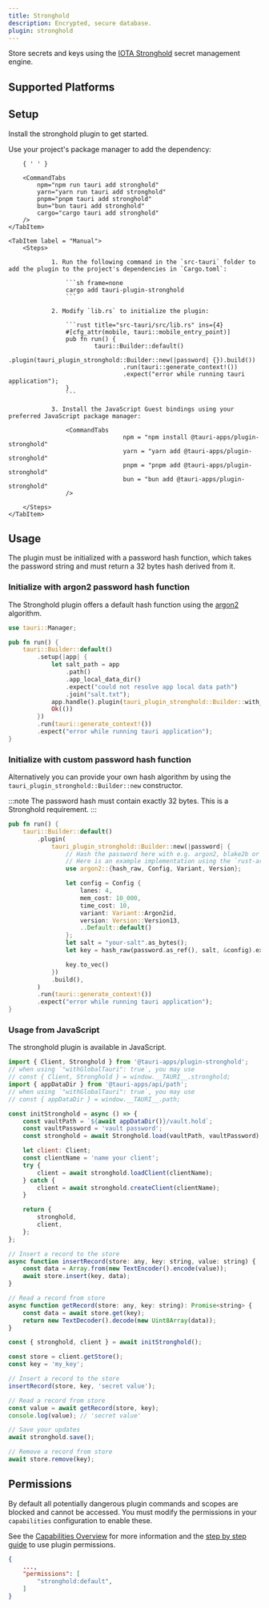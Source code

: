 ```yaml
---
title: Stronghold
description: Encrypted, secure database.
plugin: stronghold
---
```




<PluginLinks plugin={frontmatter.plugin} />

Store secrets and keys using the [IOTA Stronghold](https://github.com/iotaledger/stronghold.rs) secret management engine.

## Supported Platforms

<Compatibility plugin={frontmatter.plugin} />

## Setup

Install the stronghold plugin to get started.

<Tabs>
	<TabItem label="Automatic" >
		Use your project's package manager to add the dependency:

    	{ ' ' }

    	<CommandTabs
            npm="npm run tauri add stronghold"
            yarn="yarn run tauri add stronghold"
            pnpm="pnpm tauri add stronghold"
            bun="bun tauri add stronghold"
            cargo="cargo tauri add stronghold"
    	/>
    </TabItem>

    <TabItem label = "Manual">
    	<Steps>

    			1. Run the following command in the `src-tauri` folder to add the plugin to the project's dependencies in `Cargo.toml`:

    				```sh frame=none
    				cargo add tauri-plugin-stronghold
    				```

    			2. Modify `lib.rs` to initialize the plugin:

    				```rust title="src-tauri/src/lib.rs" ins={4}
    				#[cfg_attr(mobile, tauri::mobile_entry_point)]
    				pub fn run() {
    						tauri::Builder::default()
    								.plugin(tauri_plugin_stronghold::Builder::new(|password| {}).build())
    								.run(tauri::generate_context!())
    								.expect("error while running tauri application");
    				}
    				```

    			3. Install the JavaScript Guest bindings using your preferred JavaScript package manager:

    				<CommandTabs
    								npm = "npm install @tauri-apps/plugin-stronghold"
    								yarn = "yarn add @tauri-apps/plugin-stronghold"
    								pnpm = "pnpm add @tauri-apps/plugin-stronghold"
    								bun = "bun add @tauri-apps/plugin-stronghold"
    				/>

    	</Steps>
    </TabItem>

</Tabs>

## Usage

The plugin must be initialized with a password hash function, which takes the password string and must return a 32 bytes hash derived from it.

### Initialize with argon2 password hash function

The Stronghold plugin offers a default hash function using the [argon2] algorithm.

```rust title="src-tauri/src/lib.rs"
use tauri::Manager;

pub fn run() {
    tauri::Builder::default()
        .setup(|app| {
            let salt_path = app
                .path()
                .app_local_data_dir()
                .expect("could not resolve app local data path")
                .join("salt.txt");
            app.handle().plugin(tauri_plugin_stronghold::Builder::with_argon2(&salt_path).build())?;
            Ok(())
        })
        .run(tauri::generate_context!())
        .expect("error while running tauri application");
}
```

### Initialize with custom password hash function

Alternatively you can provide your own hash algorithm by using the `tauri_plugin_stronghold::Builder::new` constructor.

:::note
The password hash must contain exactly 32 bytes. This is a Stronghold requirement.
:::

```rust title="src-tauri/src/lib.rs"
pub fn run() {
    tauri::Builder::default()
        .plugin(
            tauri_plugin_stronghold::Builder::new(|password| {
                // Hash the password here with e.g. argon2, blake2b or any other secure algorithm
                // Here is an example implementation using the `rust-argon2` crate for hashing the password
                use argon2::{hash_raw, Config, Variant, Version};

                let config = Config {
                    lanes: 4,
                    mem_cost: 10_000,
                    time_cost: 10,
                    variant: Variant::Argon2id,
                    version: Version::Version13,
                    ..Default::default()
                };
                let salt = "your-salt".as_bytes();
                let key = hash_raw(password.as_ref(), salt, &config).expect("failed to hash password");

                key.to_vec()
            })
            .build(),
        )
        .run(tauri::generate_context!())
        .expect("error while running tauri application");
}
```

### Usage from JavaScript

The stronghold plugin is available in JavaScript.

```javascript
import { Client, Stronghold } from '@tauri-apps/plugin-stronghold';
// when using `"withGlobalTauri": true`, you may use
// const { Client, Stronghold } = window.__TAURI__.stronghold;
import { appDataDir } from '@tauri-apps/api/path';
// when using `"withGlobalTauri": true`, you may use
// const { appDataDir } = window.__TAURI__.path;

const initStronghold = async () => {
	const vaultPath = `${await appDataDir()}/vault.hold`;
	const vaultPassword = 'vault password';
	const stronghold = await Stronghold.load(vaultPath, vaultPassword);

	let client: Client;
	const clientName = 'name your client';
	try {
		client = await stronghold.loadClient(clientName);
	} catch {
		client = await stronghold.createClient(clientName);
	}

	return {
		stronghold,
		client,
	};
};

// Insert a record to the store
async function insertRecord(store: any, key: string, value: string) {
	const data = Array.from(new TextEncoder().encode(value));
	await store.insert(key, data);
}

// Read a record from store
async function getRecord(store: any, key: string): Promise<string> {
	const data = await store.get(key);
	return new TextDecoder().decode(new Uint8Array(data));
}

const { stronghold, client } = await initStronghold();

const store = client.getStore();
const key = 'my_key';

// Insert a record to the store
insertRecord(store, key, 'secret value');

// Read a record from store
const value = await getRecord(store, key);
console.log(value); // 'secret value'

// Save your updates
await stronghold.save();

// Remove a record from store
await store.remove(key);
```

## Permissions

By default all potentially dangerous plugin commands and scopes are blocked and cannot be accessed. You must modify the permissions in your `capabilities` configuration to enable these.

See the [Capabilities Overview](/security/capabilities/) for more information and the [step by step guide](/learn/security/using-plugin-permissions/) to use plugin permissions.

```json title="src-tauri/capabilities/default.json" ins={4}
{
	...,
	"permissions": [
		"stronghold:default",
	]
}
```

<PluginPermissions plugin={frontmatter.plugin} />

[argon2]: https://docs.rs/rust-argon2/latest/argon2/
